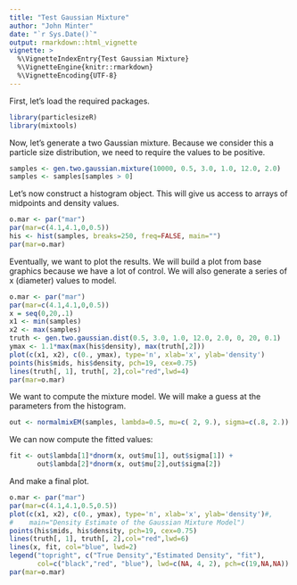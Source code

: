 ```yaml
---
title: "Test Gaussian Mixture"
author: "John Minter"
date: "`r Sys.Date()`"
output: rmarkdown::html_vignette
vignette: >
  %\VignetteIndexEntry{Test Gaussian Mixture}
  %\VignetteEngine{knitr::rmarkdown}
  %\VignetteEncoding{UTF-8}
---
```


First, let's load the required packages.

```r
library(particlesizeR)
library(mixtools)
```

Now, let's generate a two Gaussian mixture. Because we consider this a particle size distribution, we need to require the values to be positive.

```r
samples <- gen.two.gaussian.mixture(10000, 0.5, 3.0, 1.0, 12.0, 2.0)
samples <- samples[samples > 0]
```

Let's now construct a histogram object. This will give us access to arrays of midpoints and density values.

```r
o.mar <- par("mar")
par(mar=c(4.1,4.1,0,0.5))
his <- hist(samples, breaks=250, freq=FALSE, main="")
par(mar=o.mar)
```

Eventually, we want to plot the results. We will build a plot from base graphics because we have a lot of control. We will also generate a series of x (diameter) values to model.

```r
o.mar <- par("mar")
par(mar=c(4.1,4.1,0,0.5))
x = seq(0,20,.1)
x1 <- min(samples)
x2 <- max(samples)
truth <- gen.two.gaussian.dist(0.5, 3.0, 1.0, 12.0, 2.0, 0, 20, 0.1)
ymax <- 1.1*max(max(his$density), max(truth[,2]))
plot(c(x1, x2), c(0., ymax), type='n', xlab='x', ylab='density')
points(his$mids, his$density, pch=19, cex=0.75)
lines(truth[, 1], truth[, 2],col="red",lwd=4)
par(mar=o.mar)
```

We want to compute the mixture model. We will make a guess at the parameters from the histogram.

```r
out <- normalmixEM(samples, lambda=0.5, mu=c( 2, 9.), sigma=c(.8, 2.))
```

We can now compute the fitted values:

```r
fit <- out$lambda[1]*dnorm(x, out$mu[1], out$sigma[1]) + 
       out$lambda[2]*dnorm(x, out$mu[2],out$sigma[2])
```

And make a final plot.


```r
o.mar <- par("mar")
par(mar=c(4.1,4.1,0.5,0.5))
plot(c(x1, x2), c(0., ymax), type='n', xlab='x', ylab='density')#, 
#    main="Density Estimate of the Gaussian Mixture Model")
points(his$mids, his$density, pch=19, cex=0.75)
lines(truth[, 1], truth[, 2],col="red",lwd=6)
lines(x, fit, col="blue", lwd=2)
legend("topright", c("True Density","Estimated Density", "fit"),
       col=c("black","red", "blue"), lwd=c(NA, 4, 2), pch=c(19,NA,NA))
par(mar=o.mar)
```
